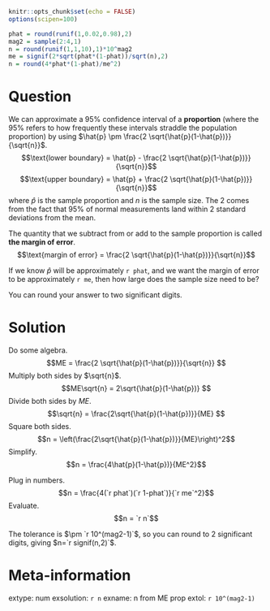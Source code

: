 ```r
knitr::opts_chunk$set(echo = FALSE)
options(scipen=100)

phat = round(runif(1,0.02,0.98),2)
mag2 = sample(2:4,1)
n = round(runif(1,1,10),1)*10^mag2
me = signif(2*sqrt(phat*(1-phat))/sqrt(n),2)
n = round(4*phat*(1-phat)/me^2)

```

Question
========

We can approximate a 95% confidence interval of a **proportion** (where the 95% refers to how frequently these intervals straddle the population proportion) by using $\hat{p} \pm \frac{2 \sqrt{\hat{p}(1-\hat{p})}}{\sqrt{n}}$.
$$\text{lower boundary} = \hat{p} - \frac{2 \sqrt{\hat{p}(1-\hat{p})}}{\sqrt{n}}$$
$$\text{upper boundary} = \hat{p} + \frac{2 \sqrt{\hat{p}(1-\hat{p})}}{\sqrt{n}}$$
where $\hat{p}$ is the sample proportion and $n$ is the sample size. The 2 comes from the fact that 95% of normal measurements land within 2 standard deviations from the mean.

The quantity that we subtract from or add to the sample proportion is called **the margin of error**.
$$\text{margin of error} = \frac{2 \sqrt{\hat{p}(1-\hat{p})}}{\sqrt{n}}$$

If we know $\hat{p}$ will be approximately `r phat`, and we want the margin of error to be approximately `r me`, then how large does the sample size need to be?

You can round your answer to two significant digits.



Solution
========

Do some algebra.
$$ME = \frac{2 \sqrt{\hat{p}(1-\hat{p})}}{\sqrt{n}} $$
Multiply both sides by $\sqrt{n}$.
$$ME\sqrt{n} = 2\sqrt{\hat{p}(1-\hat{p})} $$
Divide both sides by $ME$.
$$\sqrt{n} = \frac{2\sqrt{\hat{p}(1-\hat{p})}}{ME} $$
Square both sides.
$$n  = \left(\frac{2\sqrt{\hat{p}(1-\hat{p})}}{ME}\right)^2$$
Simplify.
$$n  = \frac{4\hat{p}(1-\hat{p})}{ME^2}$$

Plug in numbers.
$$n  = \frac{4(`r phat`)(`r 1-phat`)}{`r me`^2}$$
Evaluate.
$$n  = `r n`$$

The tolerance is $\pm `r 10^(mag2-1)`$, so you can round to 2 significant digits, giving $n=`r signif(n,2)`$.


Meta-information
================
extype: num
exsolution: `r n`
exname: n from ME prop
extol: `r 10^(mag2-1)`


